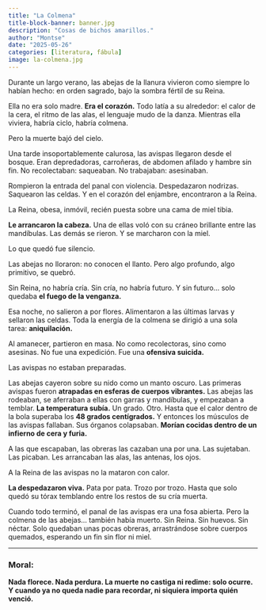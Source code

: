 ```yaml
---
title: "La Colmena"
title-block-banner: banner.jpg
description: "Cosas de bichos amarillos."
author: "Montse"
date: "2025-05-26"
categories: [literatura, fábula]
image: la-colmena.jpg
---
```


Durante un largo verano, las abejas de la llanura vivieron como siempre lo habían hecho: en orden sagrado, bajo la sombra fértil de su Reina.

Ella no era solo madre.
**Era el corazón.**
Todo latía a su alrededor: el calor de la cera, el ritmo de las alas, el lenguaje mudo de la danza.
Mientras ella viviera, habría ciclo, habría colmena.

Pero la muerte bajó del cielo.

Una tarde insoportablemente calurosa, las avispas llegaron desde el bosque. Eran depredadoras, carroñeras, de abdomen afilado y hambre sin fin.
No recolectaban: saqueaban.
No trabajaban: asesinaban.

Rompieron la entrada del panal con violencia. Despedazaron nodrizas. Saquearon las celdas. Y en el corazón del enjambre, encontraron a la Reina.

La Reina, obesa, inmóvil, recién puesta sobre una cama de miel tibia.

**Le arrancaron la cabeza.**
Una de ellas voló con su cráneo brillante entre las mandíbulas.
Las demás se rieron.
Y se marcharon con la miel.

Lo que quedó fue silencio.

Las abejas no lloraron: no conocen el llanto.
Pero algo profundo, algo primitivo, se quebró.

Sin Reina, no habría cría.
Sin cría, no habría futuro.
Y sin futuro… solo quedaba **el fuego de la venganza.**

Esa noche, no salieron a por flores. Alimentaron a las últimas larvas y sellaron las celdas.
Toda la energía de la colmena se dirigió a una sola tarea: **aniquilación.**

Al amanecer, partieron en masa.
No como recolectoras, sino como asesinas.
No fue una expedición. Fue una **ofensiva suicida.**

Las avispas no estaban preparadas.

Las abejas cayeron sobre su nido como un manto oscuro.
Las primeras avispas fueron **atrapadas en esferas de cuerpos vibrantes.**
Las abejas las rodeaban, se aferraban a ellas con garras y mandíbulas, y empezaban a temblar.
**La temperatura subía.**
Un grado. Otro. Hasta que el calor dentro de la bola superaba los **48 grados centígrados.**
Y entonces los músculos de las avispas fallaban.
Sus órganos colapsaban.
**Morían cocidas dentro de un infierno de cera y furia.**

A las que escapaban, las obreras las cazaban una por una.
Las sujetaban. Las picaban. Les arrancaban las alas, las antenas, los ojos.

A la Reina de las avispas no la mataron con calor.

**La despedazaron viva.**
Pata por pata.
Trozo por trozo.
Hasta que solo quedó su tórax temblando entre los restos de su cría muerta.

Cuando todo terminó, el panal de las avispas era una fosa abierta.
Pero la colmena de las abejas… también había muerto.
Sin Reina. Sin huevos. Sin néctar.
Solo quedaban unas pocas obreras, arrastrándose sobre cuerpos quemados, esperando un fin sin flor ni miel.

---

### **Moral:**

**Nada florece.
Nada perdura.
La muerte no castiga ni redime: solo ocurre.
Y cuando ya no queda nadie para recordar, ni siquiera importa quién venció.**